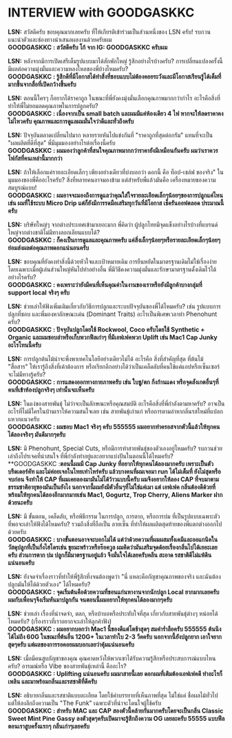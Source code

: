 
# INTERVIEW with <span className='text-[red]! font-bold!'>GOODGASKKC</span>

**LSN:** สวัสดีครับ ขอบคุณมากเลยครับ ที่ให้เกียรติเข้าร่วมเป็นส่วนหนึ่งของ LSN ครับ! รบกวนแนะนำตัวและช่องทางนำเสนอผลงานด้วยครับผม  
**<span className='text-[red]! font-bold!'>GOODGASKKC</span> : สวัสดีครับ โก้ จาก IG: GOODGASKKC ครับผม**


**LSN:**  หลังจากมีการเปิดเสรีเต็มรูปแบบมาได้สักพักใหญ่ รู้สึกอย่างไรบ้างครับ? การเปลี่ยนแปลงครั้งนี้มีผลต่อความมุ่งมั่นและความหลงใหลของพี่บ้างไหมครับ?   
**<span className='text-[red]! font-bold!'>GOODGASKKC</span> : รู้สึกดีที่มีโอกาสได้ทำสิ่งที่ชอบแบบไม่ต้องคอยระวังและมีโอกาสเรียนรู้ได้เต็มที่มากขึ้นจากสื่อที่เปิดกว้างขึ้นครับ**


**LSN:** ตอนนี้ใครๆ ก็อยากได้ราคาถูก ในขณะที่พี่ยังคงมุ่งมั่นเลือกคุณภาพมากกว่ากําไร อะไรคือสิ่งที่ทําให้พี่ไม่ยอมลดคุณภาพในการปลูกครับ?   
**<span className='text-[red]! font-bold!'>GOODGASKKC</span> : เนื่องจากเป็น small batch และผมมีแค่ห้องเดียว 4 ไฟ หากจะให้ลดราคาคงไม่ไหวครับ คุณภาพและการดูแลผมมั่นใจว่าดีและทั่วถึงครับ**


**LSN:** ปัจจุบันตลาดเปลี่ยนไปมาก หลายรายหันไปแข่งกันที่ "ราคาถูกที่สุดต่อกรัม" แทนที่จะเป็น "ผลผลิตที่ดีที่สุด" พี่มีมุมมองอย่างไรต่อเรื่องนี้ครับ   
**<span className='text-[red]! font-bold!'>GOODGASKKC</span> : ผมมองว่าลูกค้าที่สนใจคุณภาพมากกว่าราคายังมีเหมือนกันครับ ผมว่าเราควรโฟกัสที่คนเหล่านี้มากกว่า**


**LSN:** ถ้าให้เลือกแค่รายละเอียดเล็กๆ เพียงอย่างเดียวที่บ่งบอกว่า ดอกนี้ คือ ท็อป-เชล์ฟ ของจริง" ในมุมมองของพี่คืออะไรครับ? สิ่งที่หลายคนอาจมองข้าม แต่สําหรับพี่แล้วมันคือ เครื่องหมายของความสมบูรณ์แบบ!   
**<span className='text-[red]! font-bold!'>GOODGASKKC</span> : ผมอาจจะมองถึงการดูแลว่าคุณใส่ใจรายละเอียดเล็กๆน้อยๆของการปลูกแค่ไหน เช่น ผมที่ใช้ระบบ Micro Drip แต่ก็ยังมีการรดมือเสริมทุกวันที่มีโอกาส เช็ครันออฟตลอด ประมาณนี้ครับ**


**LSN:** บริษัทใหญ่ๆ จากต่างประเทศเข้ามาเยอะมาก พี่คิดว่า ผู้ปลูกไทยมีจุดแข็งอย่างไรบ้างที่แบรนด์ใหญ่จากต่างชาติไม่มีทางลอกเลียนแบบได้?   
**<span className='text-[red]! font-bold!'>GOODGASKKC</span> : ก็คงเป็นการดูแลและคุณภาพครับ แค่สิ่งเล็กๆน้อยๆหรือรายละเอียดเล็กๆน้อยๆย่อมส่งผลต่อคุณภาพดอกแน่นอนครับ**


**LSN:** ขอบคุณที่ยังคงทําสิ่งนี้ด้วยหัวใจและเป้าหมายเดิม การยืนหยัดในมาตรฐานเดิมไม่ใช่เรื่องง่าย โดยเฉพาะเมื่อผู้เล่นส่วนใหญ่หันไปทําอย่างอื่น พี่มีวิธีคงความมุ่งมั่นและรักษามาตรฐานดั้งเดิมไว้ได้อย่างไรครับ?   
**<span className='text-[red]! font-bold!'>GOODGASKKC</span> : คงเพราะว่ายังมีคนที่เห็นคุณค่าในงานของเราหรือยังมีลูกค้าบางกลุ่มที่ support local จริงๆ ครับ**


**LSN:** ช่วยเล่าให้ฟังเพิ่มเติมเกี่ยวกับวิธีการปลูกและระบบปัจจุบันของพี่ได้ไหมครับ? เช่น รูปแบบการปลูกที่ชอบ และพี่มองหาลักษณะเด่น (Dominant Traits) อะไรเป็นพิเศษเวลาทํา Phenohunt ครับ?   
**<span className='text-[red]! font-bold!'>GOODGASKKC</span> : ปัจจุบันปลูกโดยใช้ Rockwool, Coco ครับโดยใช้ Synthetic + Organic และผมชอบล่าหรือเก็บพวกฟีลเก่าๆ ที่มีเอฟเฟคพวก Uplift เช่น Mac1 Cap Junky อะไรโทนนี้ครับ**


**LSN:** การปลูกต้นไม้น่าจะพึ่งพาเทคโนโลยีอย่างเดียวไม่ได้ อะไรคือ สิ่งที่สําคัญที่สุด ที่ต้นไม้ "สื่อสาร" ให้เรารู้ถึงสิ่งที่เค้าต้องการ หรือเรียกอีกอย่างได้ว่าเป็นเคล็ดลับที่คนใช้แค่แอปหรือเซ็นเซอร์จะไม่มีทางรู้ครับ?   
**<span className='text-[red]! font-bold!'>GOODGASKKC</span> : การแสดงออกทางกายภาพครับ เช่น ใบชู/ตก กิ่งก้านแดง หรือจุดสังเกตอื่นๆที่คนที่เข้าห้องปลูกจริงๆ เท่านั้นจะเห็นครับ**


**LSN:** ในแง่ของสายพันธุ์ ไม่ว่าจะเป็นลักษณะหรือคุณสมบัติ อะไรคือสิ่งที่พี่กําลังตามหาครับ? อาจเป็นอะไรที่ไม่มีใครในบ้านเราให้ความสนใจเลย เช่น สายพันธุ์เก่าแก่ หรือการตามล่าหากลิ่นรสใหม่ที่แปลกแหวกแนวครับ  
**<span className='text-[red]! font-bold!'>GOODGASKKC</span> : ผมชอบ Mac1 จริงๆ ครับ 555555 ผมอยากทำครอสจากตัวนี้แล้วให้ทุกคนได้ลองจริงๆ มันดีมากๆครับ**


**LSN:**  มี Phenohunt, Special Cuts, หรือมีการทำสายพันธุ์ของตัวเองอยู่ไหมครับ? รบกวนช่วยเล่าถึงโปรเจคที่น่าสนใจ ที่พี่กําลังทําอยู่และอยากแบ่งปันในตอนนี้ได้ไหมครับ?   
**<span className='text-[red]! font-bold!'>GOODGASKKC</span> :**ตอนนี้ผมมี Cap Junky ที่อยากให้ทุกคนได้ลองมากครับ เพราะเป็นตัวบรีดเดอร์คัท และไม่ค่อยเจอในไทยเท่าไหร่ครับ แล้วบางคนที่ผมเจอมา run ได้ไม่เต็มที่ ยังไม่สุดหรือจบก่อน จึงทำให้ CAP ที่ผมเคยลองมามันไม่ได้ว้าวแบบนี้ครับ ผมจึงอยากให้ลอง CAP ที่จบมาตามธรรมชาติอายุของมันเป็นยังไง นอกจากนี้ผมยังมีตัวอื่นๆที่ไม่ใช่แค่เมา แต่ เอฟเฟค กลิ่นต้องดีด้วยที่พร้อมให้ทุกคนได้ลองอีกมากมายเช่น Mac1, Gogurtz, Trop Cherry,  Aliens Marker ฝากด้วยนะครับ**


**LSN:** มี ขั้นตอน, เคล็ดลับ, หรือพิธีกรรม ในการปลูก, การตาก, หรือการบ่ม ที่เป็นรูปแบบเฉพาะตัว ที่พอจะเล่าให้ฟังได้ไหมครับ? รวมถึงสิ่งที่ถือเป็น ลายเซ็น ที่ทําให้ผลผลิตสุดท้ายของพี่แตกต่างออกไปด้วยครับ  
**<span className='text-[red]! font-bold!'>GOODGASKKC</span> : บางขั้นตอนอาจจะบอกไม่ได้ แต่ว่าด้วยความที่ผมผสมทั้งเคมีและออแกนิคในวัสดุปลูกที่เป็นกึ่งไฮโดรเช่น ขุยมะพร้าวหรือร๊อควูล ผมคิดว่ามันเสริมจุดด้อยเรื่องกลิ่นไปได้เยอะเลยครับ ส่วนการตาก บ่ม ปลูกก็มีมาตรฐานอยู่แล้ว จึงมั่นใจได้เลยครับคลีน สะอาด รสชาติดีไม่แพ้ดินแน่นอนครับ**


**LSN:**  ยังจดจำเรื่องราวที่ทําให้พี่รู้สึกทึ่งจนต้องพูดว่า "นี่ แหละคือกัญชาคุณภาพของจริง และฉันต้องปลูกมันให้ได้ด้วยตัวเอง" ได้ไหมครับ?   
**<span className='text-[red]! font-bold!'>GOODGASKKC</span> : จุดเริ่มต้นคือด้วยความที่ขอนแก่นหางานจากนักปลูก Local ยากมากเลยครับ ผมกับเพื่อนๆจึงเริ่มหันมาปลูกกัน จนตอนนี้ผมอยากให้ทุกคนได้ลองมากๆครับ**


**LSN:** ช่วยเล่า เรื่องที่น่าจดจํา, ตลก, หรือบ้าบอหรือประทับใจที่สุด เกี่ยวกับสายพันธุ์ต่างๆ หน่อยได้ไหมครับ? (เรื่องราวที่เราอยากจะเล่าให้ลูกค้าฟัง)  
**<span className='text-[red]! font-bold!'>GOODGASKKC</span> : ผมอยากบอกว่า Mac1 นี้ของดีแต่โตช้าสุดๆ สมคำร่ำลือครับ 555555 ต้นนึงได้ไม่ถึง 60G ในขณะที่ต้นอื่น 120G+ ในเวลาทำใบ 2-3 วีคครับ นอกจากนี้ยังปลูกยาก เอาใจยากสุดๆครับ แต่ผลของการรอคอยผมบอกเลยว่าคุ้มแน่นอนครับ**


**LSN:** เมื่อมีคนสูบกัญชาของคุณ คุณคาดหวังให้พวกเขาได้รับความรู้สึกหรือประสบการณ์แบบไหนครับ? อารมณ์หรือ Vibe ของสายพันธุ์เหล่านี้ คืออะไร?   
**<span className='text-[red]! font-bold!'>GOODGASKKC</span> : Uplifting แน่นอนครับ ผมมาสายนี้เลย ดอกผมที่เติมต้องเอฟเฟคดี ทำอะไรก็เพลิน และมาพร้อมกลิ่นและรสชาติที่ดีครับ**


**LSN:**  อธิบายกลิ่นและรสชาติแบบละเอียด โดยใช้คําบรรยายที่เห็นภาพที่สุด ไม่ใช่แค่ ชื่อผลไม้ทั่วไป แต่ให้ลงลึกถึงความเป็น "The Funk" เฉพาะตัวที่น่าจะโดนใจผู้ใช้ครับ  
**<span className='text-[red]! font-bold!'>GOODGASKKC</span> : สำหรับ MAC และ CAP สองตัวนี้คล้ายกันมากครับโดยจะเป็นกลิ่น Classic Sweet Mint Pine Gassy ลงตัวสุดๆครับเปิดมาจะรู้สึกถึงความ OG เลยละครับ 55555 แบบฟีลตอนเราสูบครั้งแรกๆ กลิ่นเก่าๆเลยครับ**